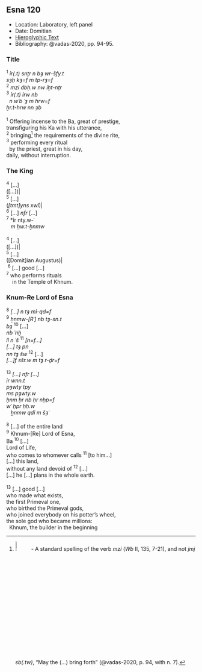 ## Esna 120 {-}

<style>

  .col2 {
    columns: 2 320px;         /* number of columns and width in pixels*/
    -webkit-columns: 2 320px; /* chrome, safari */
    -moz-columns: 2 320px;    /* firefox */
    -webkit-column-break-inside: avoid;
    -page-break-inside: avoid;
    -break-inside: avoid;
  }

</style>

- Location: Laboratory, left panel
- Date: Domitian
- [Hieroglyphic Text](https://www.ifao.egnet.net/uploads/publications/enligne/Temples-Esna002.pdf#page=330){target="_blank"}
- Bibliography: @vadas-2020, pp. 94-95.

### Title {-}
<div class="col2">

| ^1^ *ỉr(.t) snṯr n bȝ wr-šfy.t  *
| *sȝẖ kȝ=f m tp-rȝ=f  *
| ^2^ *mzỉ dbḥ.w nw ỉḫt-nṯr  *
| ^3^ *ỉr(.t) ỉrw nb   *
|   *n wʿb ʿȝ m hrw=f  *
| *ẖr.t-hrw nn ȝb  *
|
| ^1^ Offering incense to the Ba, great of prestige,
| transfiguring his Ka with his utterance,
| ^2^ bringing[^fn-120-1] the requirements of the divine rite,
| ^3^ performing every ritual
|   by the priest, great in his day,
| daily, without interruption.


</div>

[^fn-120-1]: ![](images/120_1.png){width=8%} - A standard spelling of the verb *mzỉ* (*Wb* II, 135, 7-21), and not *jmj sb(.tw)*, "May the (...) bring forth" (@vadas-2020, p. 94, with n. 7).

### The King {-}
<div class="col2">

| ^4^ [...]
| ([...])|
| ^5^ [...]
| (*[tmt]yns xwỉ*)|
| ^6^ [...] *nfr* [...]
| ^7^ *ỉr nty.w-ʿ 
|    *m ḥw.t-ẖnmw  *
|
| ^4^ [...]
| ([...])|
| ^5^ [...]
| ([Domit]ian Augustus)|
|  ^6^ [...] good [...]
| ^7^ who performs rituals 
|     in the Temple of Khnum.

</div>
### Knum-Re Lord of Esna  {-}

<div class="col2">

| ^8^ *[...] n tȝ mỉ-qd=f  *
| ^9^ *ẖnmw-[Rʿ] nb tȝ-sn.t  *
| *bȝ* ^10^ [...]  
| *nb ʿnḫ  *
| *ỉỉ n ʿš* ^11^ *[n=f...]  *
| *[...] tȝ pn  *
| *nn tȝ šw* ^12^ [...]  
| *[...]f sšr.w m tȝ r-ḏr=f  *
|
| ^13^ *[...] nfr [...]  *
| *ỉr wnn.t  *
| *pȝwty tpy   *
| *ms pȝwty.w   *
| *ẖnm ḥr nb ḥr nḥp=f  *
| *wʿ ḫpr ḥḥ.w  *
|    *ẖnmw qdỉ m šȝʿ  *
|
| ^8^ [...] of the entire land
| ^9^ Khnum-[Re] Lord of Esna,
| Ba ^10^ [...]
| Lord of Life,
| who comes to whomever calls ^11^ [to him...]
| [...] this land,
| without any land devoid of ^12^ [...]
| [...] he [...] plans in the whole earth.
| 
| ^13^ [...] good [...]
| who made what exists,
| the first Primeval one,
| who birthed the Primeval gods,
| who joined everybody on his potter's wheel,
| the sole god who became millions:
|   Khnum, the builder in the beginning


</div>